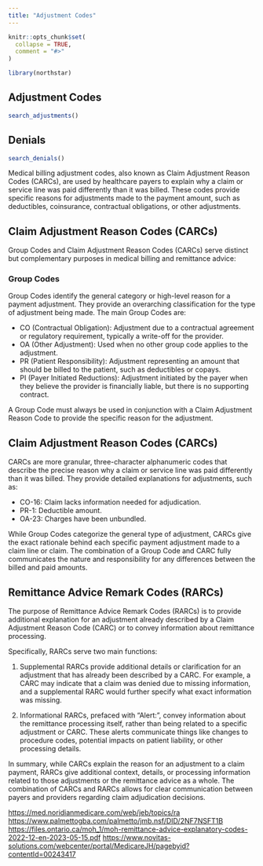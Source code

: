 ```yaml
---
title: "Adjustment Codes"
---
```


```r
knitr::opts_chunk$set(
  collapse = TRUE,
  comment = "#>"
)
```

```r
library(northstar)
```


## Adjustment Codes

```r
search_adjustments()
```

## Denials

```r
search_denials()
```





Medical billing adjustment codes, also known as Claim Adjustment Reason Codes (CARCs), are used by healthcare payers to explain why a claim or service line was paid differently than it was billed. These codes provide specific reasons for adjustments made to the payment amount, such as deductibles, coinsurance, contractual obligations, or other adjustments.

## Claim Adjustment Reason Codes (CARCs)

Group Codes and Claim Adjustment Reason Codes (CARCs) serve distinct but complementary purposes in medical billing and remittance advice:

### Group Codes

Group Codes identify the general category or high-level reason for a payment adjustment. They provide an overarching classification for the type of adjustment being made. The main Group Codes are:

- CO (Contractual Obligation): Adjustment due to a contractual agreement or regulatory requirement, typically a write-off for the provider.
- OA (Other Adjustment): Used when no other group code applies to the adjustment.
- PR (Patient Responsibility): Adjustment representing an amount that should be billed to the patient, such as deductibles or copays.
- PI (Payer Initiated Reductions): Adjustment initiated by the payer when they believe the provider is financially liable, but there is no supporting contract.

A Group Code must always be used in conjunction with a Claim Adjustment Reason Code to provide the specific reason for the adjustment.

## Claim Adjustment Reason Codes (CARCs)

CARCs are more granular, three-character alphanumeric codes that describe the precise reason why a claim or service line was paid differently than it was billed. They provide detailed explanations for adjustments, such as:

- CO-16: Claim lacks information needed for adjudication.
- PR-1: Deductible amount.
- OA-23: Charges have been unbundled.

While Group Codes categorize the general type of adjustment, CARCs give the exact rationale behind each specific payment adjustment made to a claim line or claim. The combination of a Group Code and CARC fully communicates the nature and responsibility for any differences between the billed and paid amounts.

## Remittance Advice Remark Codes (RARCs)

The purpose of Remittance Advice Remark Codes (RARCs) is to provide additional explanation for an adjustment already described by a Claim Adjustment Reason Code (CARC) or to convey information about remittance processing.

Specifically, RARCs serve two main functions:

1. Supplemental RARCs provide additional details or clarification for an adjustment that has already been described by a CARC. For example, a CARC may indicate that a claim was denied due to missing information, and a supplemental RARC would further specify what exact information was missing.

2. Informational RARCs, prefaced with "Alert:", convey information about the remittance processing itself, rather than being related to a specific adjustment or CARC. These alerts communicate things like changes to procedure codes, potential impacts on patient liability, or other processing details.

In summary, while CARCs explain the reason for an adjustment to a claim payment, RARCs give additional context, details, or processing information related to those adjustments or the remittance advice as a whole. The combination of CARCs and RARCs allows for clear communication between payers and providers regarding claim adjudication decisions.

<https://med.noridianmedicare.com/web/jeb/topics/ra>
<https://www.palmettogba.com/palmetto/jmb.nsf/DID/2NF7NSFT1B>
<https://files.ontario.ca/moh_1/moh-remittance-advice-explanatory-codes-2022-12-en-2023-05-15.pdf>
<https://www.novitas-solutions.com/webcenter/portal/MedicareJH/pagebyid?contentId=00243417>




